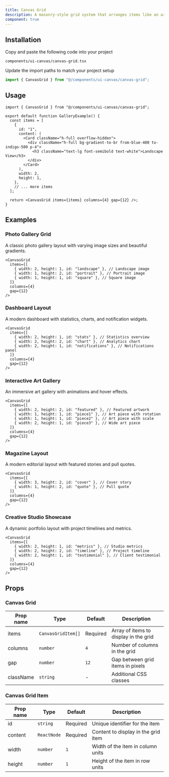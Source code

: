 ```yaml
---
title: Canvas Grid
description: A masonry-style grid system that arranges items like an art gallery, complete with frame effects and dynamic shadows.
component: true
---
```


<ComponentPreview name="canvas-grid-demo" />

## Installation

<Steps>

<Step>Copy and paste the following code into your project</Step>

`components/ui-canvas/canvas-grid.tsx`

<ComponentSource name="canvas-grid" />

<Step>Update the import paths to match your project setup</Step>

```ts
import { CanvasGrid } from "@/components/ui-canvas/canvas-grid";
```

</Steps>

## Usage

```tsx
import { CanvasGrid } from "@/components/ui-canvas/canvas-grid";

export default function GalleryExample() {
  const items = [
    {
      id: "1",
      content: (
        <Card className="h-full overflow-hidden">
          <div className="h-full bg-gradient-to-br from-blue-400 to-indigo-500 p-4">
            <h3 className="text-lg font-semibold text-white">Landscape View</h3>
          </div>
        </Card>
      ),
      width: 2,
      height: 1,
    },
    // ... more items
  ];

  return <CanvasGrid items={items} columns={4} gap={12} />;
}
```

## Examples

### Photo Gallery Grid

A classic photo gallery layout with varying image sizes and beautiful gradients.

```tsx
<CanvasGrid
  items={[
    { width: 2, height: 1, id: "landscape" }, // Landscape image
    { width: 1, height: 2, id: "portrait" }, // Portrait image
    { width: 1, height: 1, id: "square" }, // Square image
  ]}
  columns={4}
  gap={12}
/>
```

### Dashboard Layout

A modern dashboard with statistics, charts, and notification widgets.

```tsx
<CanvasGrid
  items={[
    { width: 2, height: 1, id: "stats" }, // Statistics overview
    { width: 2, height: 2, id: "chart" }, // Analytics chart
    { width: 2, height: 1, id: "notifications" }, // Notifications panel
  ]}
  columns={4}
  gap={12}
/>
```

### Interactive Art Gallery

An immersive art gallery with animations and hover effects.

```tsx
<CanvasGrid
  items={[
    { width: 2, height: 2, id: "featured" }, // Featured artwork
    { width: 1, height: 1, id: "piece1" }, // Art piece with rotation
    { width: 1, height: 1, id: "piece2" }, // Art piece with scale
    { width: 2, height: 1, id: "piece3" }, // Wide art piece
  ]}
  columns={4}
  gap={12}
/>
```

### Magazine Layout

A modern editorial layout with featured stories and pull quotes.

```tsx
<CanvasGrid
  items={[
    { width: 3, height: 2, id: "cover" }, // Cover story
    { width: 1, height: 2, id: "quote" }, // Pull quote
  ]}
  columns={4}
  gap={12}
/>
```

### Creative Studio Showcase

A dynamic portfolio layout with project timelines and metrics.

```tsx
<CanvasGrid
  items={[
    { width: 2, height: 1, id: "metrics" }, // Studio metrics
    { width: 2, height: 2, id: "timeline" }, // Project timeline
    { width: 2, height: 1, id: "testimonial" }, // Client testimonial
  ]}
  columns={4}
  gap={12}
/>
```

## Props

### Canvas Grid

| Prop name | Type               | Default  | Description                           |
| --------- | ------------------ | -------- | ------------------------------------- |
| items     | `CanvasGridItem[]` | Required | Array of items to display in the grid |
| columns   | `number`           | `4`      | Number of columns in the grid         |
| gap       | `number`           | `12`     | Gap between grid items in pixels      |
| className | `string`           | -        | Additional CSS classes                |

### Canvas Grid Item

| Prop name | Type        | Default  | Description                         |
| --------- | ----------- | -------- | ----------------------------------- |
| id        | `string`    | Required | Unique identifier for the item      |
| content   | `ReactNode` | Required | Content to display in the grid item |
| width     | `number`    | `1`      | Width of the item in column units   |
| height    | `number`    | `1`      | Height of the item in row units     |

